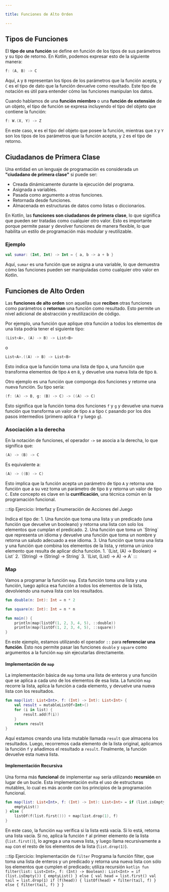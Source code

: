 ```yaml
---

title: Funciones de Alto Orden

---
```



<ReadingTime />

## Tipos de Funciones

El **tipo de una función** se define en función de los tipos de sus parámetros y su tipo de retorno. En Kotlin, podemos expresar esto de la siguiente manera:

```kotlin
f: (A, B) -> C
```

Aquí, `A` y `B` representan los tipos de los parámetros que la función acepta, y `C` es el tipo de dato que la función devuelve como resultado. Este tipo de notación es útil para entender cómo las funciones manipulan los datos.

Cuando hablamos de una **función miembro** o una **función de extensión** de un objeto, el tipo de función se expresa incluyendo el tipo del objeto que contiene la función:

```kotlin
f: W.(X, Y) -> Z
```

En este caso, `W` es el tipo del objeto que posee la función, mientras que `X` y `Y` son los tipos de los parámetros que la función acepta, y `Z` es el tipo de retorno.

## Ciudadanos de Primera Clase

Una entidad en un lenguaje de programación es considerada un **"ciudadano de primera clase"** si puede ser:

- Creada dinámicamente durante la ejecución del programa.
- Asignada a variables.
- Pasada como argumento a otras funciones.
- Retornada desde funciones.
- Almacenada en estructuras de datos como listas o diccionarios.

En Kotlin, las **funciones son ciudadanos de primera clase**, lo que significa que pueden ser tratadas como cualquier otro valor. Esto es importante porque permite pasar y devolver funciones de manera flexible, lo que habilita un estilo de programación más modular y reutilizable.

### Ejemplo

```kotlin
val sumar: (Int, Int) -> Int = { a, b -> a + b }
```

Aquí, `sumar` es una función que se asigna a una variable, lo que demuestra cómo las funciones pueden ser manipuladas como cualquier otro valor en Kotlin.

## Funciones de Alto Orden

Las **funciones de alto orden** son aquellas que **reciben** otras funciones como parámetros o **retornan** una función como resultado. Esto permite un nivel adicional de abstracción y reutilización de código.

Por ejemplo, una función que aplique otra función a todos los elementos de una lista podría tener el siguiente tipo:

```kotlin
(List<A>, (A) -> B) -> List<B>
```

o

```kotlin
List<A>.((A) -> B) -> List<B>
```

Esto indica que la función toma una lista de tipo `A`, una función que transforma elementos de tipo `A` en `B`, y devuelve una nueva lista de tipo `B`.

Otro ejemplo es una función que componga dos funciones y retorne una nueva función. Su tipo sería:

```kotlin
(f: (A) -> B, g: (B) -> C) -> ((A) -> C)
```

Esto significa que la función toma dos funciones `f` y `g` y devuelve una nueva función que transforma un valor de tipo `A` a tipo `C` pasando por los dos pasos intermedios (primero aplica `f` y luego `g`).

### Asociación a la derecha

En la notación de funciones, el operador `->` se asocia a la derecha, lo que significa que:

```kotlin
(A) -> (B) -> C
```

Es equivalente a:

```kotlin
(A) -> ((B) -> C)
```

Esto implica que la función acepta un parámetro de tipo `A` y retorna una función que a su vez toma un parámetro de tipo `B` y retorna un valor de tipo `C`. Este concepto es clave en la **currificación**, una técnica común en la programación funcional.

:::tip Ejercicio: Interfaz y Enumeración de Acciones del Juego

<Tabs>
    <TabItem value="Ejercicio" label="Ejercicio">
        Indica el tipo de:
        1. Una función que toma una lista y un predicado (una función que devuelve un booleano) y retorna una lista con solo los elementos que cumplan el predicado.
        2. Una función que toma un `String` que representa un idioma y devuelve una función que toma un nombre y retorna un saludo adecuado a ese idioma.
        3. Una función que toma una lista y una función que combina los elementos de la lista, y retorna un único elemento que resulta de aplicar dicha función.
    </TabItem>
    <TabItem value="Solución" label="Solución">
        1. `(List<A>, (A) -> Boolean) -> List<A>`
        2. `(String) -> (String) -> String`
        3. `(List<A>, (List<A>) -> A) -> A`
    </TabItem>
</Tabs>
:::

### Map

Vamos a programar la función `map`. Esta función toma una lista y una función, luego aplica esa función a todos los elementos de la lista, devolviendo una nueva lista con los resultados.

```kotlin
fun double(n: Int): Int = n * 2

fun square(n: Int): Int = n * n

fun main() {
    println(map(listOf(1, 2, 3, 4, 5), ::double))
    println(map(listOf(1, 2, 3, 4, 5), ::square))
}
```

En este ejemplo, estamos utilizando el operador `::` para **referenciar una función**. Esto nos permite pasar las funciones `double` y `square` como argumentos a la función `map` sin ejecutarlas directamente.

#### Implementación de `map`

La implementación básica de `map` toma una lista de enteros y una función que se aplica a cada uno de los elementos de esa lista. La función `map` recorre la lista, aplica la función a cada elemento, y devuelve una nueva lista con los resultados.

```kotlin
fun map(list: List<Int>, f: (Int) -> Int): List<Int> {
    val result = mutableListOf<Int>()
    for (i in list) {
        result.add(f(i))
    }
    return result
}
```

Aquí estamos creando una lista mutable llamada `result` que almacena los resultados. Luego, recorremos cada elemento de la lista original, aplicamos la función `f` y añadimos el resultado a `result`. Finalmente, la función devuelve esta nueva lista.

#### Implementación Recursiva

Una forma más **funcional** de implementar `map` sería utilizando **recursión** en lugar de un bucle. Esta implementación evita el uso de estructuras mutables, lo cual es más acorde con los principios de la programación funcional.

```kotlin
fun map(list: List<Int>, f: (Int) -> Int): List<Int> = if (list.isEmpty()) {
    emptyList()
} else {
    listOf(f(list.first())) + map(list.drop(1), f)
}
```

En este caso, la función `map` verifica si la lista está vacía. Si lo está, retorna una lista vacía. Si no, aplica la función `f` al primer elemento de la lista (`list.first()`), lo agrega a una nueva lista, y luego llama recursivamente a `map` con el resto de los elementos de la lista (`list.drop(1)`).

:::tip Ejercicio: Implementación de `filter`
<Tabs>
    <TabItem value="Ejercicio" label="Ejercicio">
        Programa la función filter, que toma una lista de enteros y un predicado y retorna una nueva lista con sólo los elementos que cumplen el predicado; utiliza recursión
    </TabItem>
    <TabItem value="Solución" label="Solución">
        ```kotlin
        fun filter(list: List<Int>, f: (Int) -> Boolean): List<Int> = if (list.isEmpty()) {
            emptyList()
        } else {
            val head = list.first()
            val tail = list.drop(1)
            if (f(head)) {
                listOf(head) + filter(tail, f)
            } else {
                filter(tail, f)
            }
        }
        ```
    </TabItem>
</Tabs>
